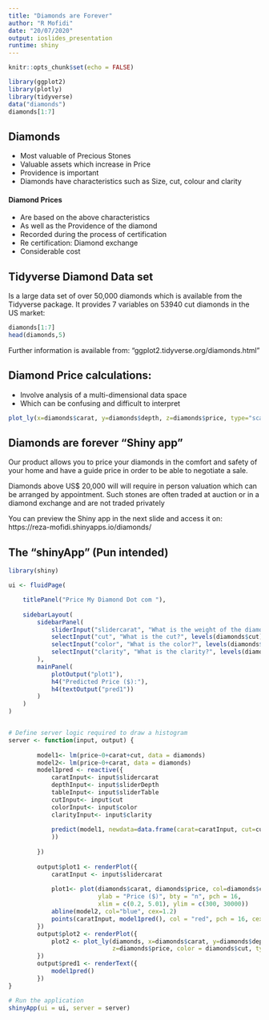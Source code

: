 ```yaml
---
title: "Diamonds are Forever"
author: "R Mofidi"
date: "20/07/2020"
output: ioslides_presentation
runtime: shiny
---
```


```r
knitr::opts_chunk$set(echo = FALSE)
```


```r
library(ggplot2)
library(plotly)
library(tidyverse)
data("diamonds")
diamonds[1:7]
```

## Diamonds

- Most valuable of Precious Stones
- Valuable assets which increase in Price
- Providence is important
- Diamonds have characteristics such as Size, cut, colour and clarity

#### **Diamond Prices** 

- Are based on the above characteristics
- As well as the Providence of the diamond
- Recorded during the process of certification 
- Re certification: Diamond exchange 
- Considerable cost

## Tidyverse Diamond Data set

Is a large data set of over 50,000 diamonds which is available from  the Tidyverse package. 
It provides 7 variables on 53940 cut diamonds in the US market:

```r
diamonds[1:7]
head(diamonds,5)
```

Further information is available from: "ggplot2.tidyverse.org/diamonds.html"

## Diamond Price calculations:

- Involve analysis of a multi-dimensional data space 
- Which can be confusing and difficult to interpret

```r
plot_ly(x=diamonds$carat, y=diamonds$depth, z=diamonds$price, type="scatter3d", mode="markers", color = diamonds$cut)
```

## Diamonds are forever "Shiny app"
Our product allows you to price your diamonds in the comfort and safety of your home and have a guide price in order to be able to negotiate a sale. 


Diamonds above US$ 20,000 will will require in person valuation which can be arranged by appointment. Such stones are often traded at auction or in a diamond exchange and are not traded privately


You can preview the Shiny app in the next slide and access it on:
https://reza-mofidi.shinyapps.io/diamonds/ 

## The "shinyApp" (Pun intended)

```r
library(shiny)

ui <- fluidPage(

    titlePanel("Price My Diamond Dot com "),
    
    sidebarLayout(
        sidebarPanel(
            sliderInput("slidercarat", "What is the weight of the diamond in carats?", 0.55, 4.5, value = 1.1),
            selectInput("cut", "What is the cut?", levels(diamonds$cut)), 
            selectInput("color", "What is the color?", levels(diamonds$color)), 
            selectInput("clarity", "What is the clarity?", levels(diamonds$clarity)), 
        ),
        mainPanel(
            plotOutput("plot1"),
            h4("Predicted Price ($):"),
            h4(textOutput("pred1"))
        )
    )
)


# Define server logic required to draw a histogram
server <- function(input, output) {
        
        model1<- lm(price~0+carat+cut, data = diamonds)
        model2<- lm(price~0+carat, data = diamonds)
        model1pred <- reactive({
            caratInput<- input$slidercarat
            depthInput<- input$sliderDepth
            tableInput<- input$sliderTable
            cutInput<- input$cut
            colorInput<- input$color
            clarityInput<- input$clarity
            
            predict(model1, newdata=data.frame(carat=caratInput, cut=cutInput, color=colorInput, clarity=clarityInput
            ))
            
        })
        
        output$plot1 <- renderPlot({
            caratInput <- input$slidercarat
            
            plot1<- plot(diamonds$carat, diamonds$price, col=diamonds$cut, xlab = "Size in Carat", 
                         ylab = "Price ($)", bty = "n", pch = 16,
                         xlim = c(0.2, 5.01), ylim = c(300, 30000))
            abline(model2, col="blue", cex=1.2)
            points(caratInput, model1pred(), col = "red", pch = 16, cex = 2)
        })
        output$plot2 <- renderPlot({    
            plot2 <- plot_ly(diamonds, x=diamonds$carat, y=diamonds$depth,
                             z=diamonds$price, color = diamonds$cut, type = "scatter3d")
        })
        output$pred1 <- renderText({
            model1pred()
        })
}

# Run the application 
shinyApp(ui = ui, server = server)

```


